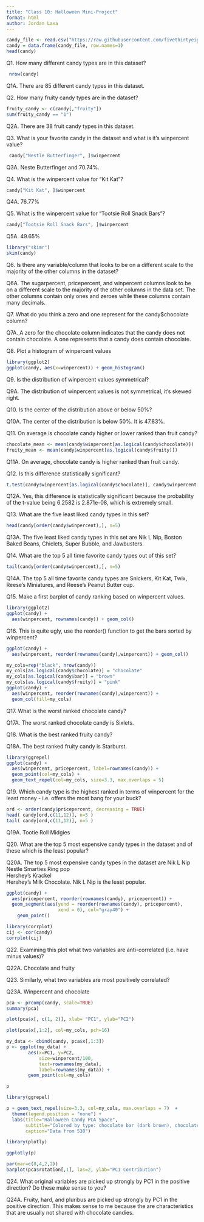 ```yaml
---
title: "Class 10: Halloween Mini-Project"
format: html
author: Jordan Laxa
---
```


```r
candy_file <- read.csv("https://raw.githubusercontent.com/fivethirtyeight/data/master/candy-power-ranking/candy-data.csv")
candy = data.frame(candy_file, row.names=1)
head(candy)

```

Q1. How many different candy types are in this dataset?

```r
 nrow(candy)
```
Q1A. There are 85 different candy types in this dataset.

Q2. How many fruity candy types are in the dataset?

```r
fruity_candy <- c(candy[,"fruity"])
sum(fruity_candy == "1")
```
Q2A. There are 38 fruit candy types in this dataset.

Q3. What is your favorite candy in the dataset and what is it’s winpercent value?

```r
 candy["Nestle Butterfinger", ]$winpercent
```
Q3A. Neste Butterfinger and 70.74%. 

Q4. What is the winpercent value for “Kit Kat”?

```r
candy["Kit Kat", ]$winpercent
```
Q4A. 76.77%

Q5. What is the winpercent value for “Tootsie Roll Snack Bars”?

```r
candy["Tootsie Roll Snack Bars", ]$winpercent
```
Q5A. 49.65%

```r
library("skimr")
skim(candy)
```

Q6. Is there any variable/column that looks to be on a different scale to the majority of the other columns in the dataset?

Q6A. The sugarpercent, pricepercent, and winpercent columns look to be on a different scale to the majority of the other columns in the data set. The other columns contain only ones and zeroes while these columns contain many decimals.

Q7. What do you think a zero and one represent for the candy$chocolate column?

Q7A. A zero for the chocolate column indicates that the candy does not contain chocolate. A one represents that a candy does contain chocolate.

Q8. Plot a histogram of winpercent values
```r
library(ggplot2)
ggplot(candy, aes(x=winpercent)) + geom_histogram()
```

Q9. Is the distribution of winpercent values symmetrical?

Q9A. The distribution of winpercent values is not symmetrical, it's skewed right. 

Q10. Is the center of the distribution above or below 50%?

Q10A. The center of the distribution is below 50%. It is 47.83%.

Q11. On average is chocolate candy higher or lower ranked than fruit candy?

```r
chocolate_mean <- mean(candy$winpercent[as.logical(candy$chocolate)])
fruity_mean <- mean(candy$winpercent[as.logical(candy$fruity)])
```

Q11A. On average, chocolate candy is higher ranked than fruit candy. 

Q12. Is this difference statistically significant?

```r
t.test(candy$winpercent[as.logical(candy$chocolate)], candy$winpercent[as.logical(candy$fruity)])
```
Q12A. Yes, this difference is statistically significant because the probability of the t-value being 6.2582 is 2.871e-08, which is extremely small.

Q13. What are the five least liked candy types in this set?

```r
head(candy[order(candy$winpercent),], n=5)
```
Q13A. The five least liked candy types in this set are Nik L Nip, Boston Baked Beans, Chiclets, Super Bubble, and Jawbusters.

Q14. What are the top 5 all time favorite candy types out of this set?

```r
tail(candy[order(candy$winpercent),], n=5)
```
Q14A. The top 5 all time favorite candy types are Snickers, Kit Kat, Twix, Reese's Miniatures, and Reese's Peanut Butter cup.

Q15. Make a first barplot of candy ranking based on winpercent values.

```r
library(ggplot2)
ggplot(candy) +
  aes(winpercent, rownames(candy)) + geom_col()
```

Q16. This is quite ugly, use the reorder() function to get the bars sorted by winpercent?

```r
ggplot(candy) +
  aes(winpercent, reorder(rownames(candy),winpercent)) + geom_col()
```

```r
my_cols=rep("black", nrow(candy))
my_cols[as.logical(candy$chocolate)] = "chocolate"
my_cols[as.logical(candy$bar)] = "brown"
my_cols[as.logical(candy$fruity)] = "pink"
ggplot(candy) + 
  aes(winpercent, reorder(rownames(candy),winpercent)) +
  geom_col(fill=my_cols) 
```

Q17. What is the worst ranked chocolate candy?

Q17A. The worst ranked chocolate candy is Sixlets.

Q18. What is the best ranked fruity candy?
 
Q18A. The best ranked fruity candy is Starburst.

```r
library(ggrepel)
ggplot(candy) +
  aes(winpercent, pricepercent, label=rownames(candy)) +
  geom_point(col=my_cols) + 
  geom_text_repel(col=my_cols, size=3.3, max.overlaps = 5)
```

Q19. Which candy type is the highest ranked in terms of winpercent for the least money - i.e. offers the most bang for your buck?


```r
ord <- order(candy$pricepercent, decreasing = TRUE)
head( candy[ord,c(11,12)], n=5 )
tail( candy[ord,c(11,12)], n=5 )
```
Q19A. Tootie Roll Midgies

Q20. What are the top 5 most expensive candy types in the dataset and of these which is the least popular?

Q20A. The top 5 most expensive candy types in the dataset are Nik L Nip	
Nestle Smarties	
Ring pop	
Hershey's Krackel	
Hershey's Milk Chocolate. Nik L Nip is the least popular. 

```r
ggplot(candy) +
  aes(pricepercent, reorder(rownames(candy), pricepercent)) +
  geom_segment(aes(yend = reorder(rownames(candy), pricepercent), 
                   xend = 0), col="gray40") +
    geom_point()
```

```r
library(corrplot)
cij <- cor(candy)
corrplot(cij)
```

Q22. Examining this plot what two variables are anti-correlated (i.e. have minus values)?

Q22A. Chocolate and fruity

Q23. Similarly, what two variables are most positively correlated?

Q23A. Winpercent and chocolate

```r
pca <- prcomp(candy, scale=TRUE)
summary(pca)
```

```r
plot(pca$x[, c(1, 2)], xlab= "PC1", ylab="PC2")
```

```r
plot(pca$x[,1:2], col=my_cols, pch=16)
```

```r
my_data <- cbind(candy, pca$x[,1:3])
p <- ggplot(my_data) + 
        aes(x=PC1, y=PC2, 
            size=winpercent/100,  
            text=rownames(my_data),
            label=rownames(my_data)) +
        geom_point(col=my_cols)

p
```

```r
library(ggrepel)

p + geom_text_repel(size=3.3, col=my_cols, max.overlaps = 7)  + 
  theme(legend.position = "none") +
  labs(title="Halloween Candy PCA Space",
       subtitle="Colored by type: chocolate bar (dark brown), chocolate other (light brown), fruity (red), other (black)",
       caption="Data from 538")
```

```r
library(plotly)
```
```r
ggplotly(p)
```

```r
par(mar=c(8,4,2,2))
barplot(pca$rotation[,1], las=2, ylab="PC1 Contribution")
```

Q24. What original variables are picked up strongly by PC1 in the positive direction? Do these make sense to you?

Q24A. Fruity, hard, and pluribus are picked up strongly by PC1 in the positive direction. This makes sense to me because the are characteristics that are usually not shared with chocolate candies. 